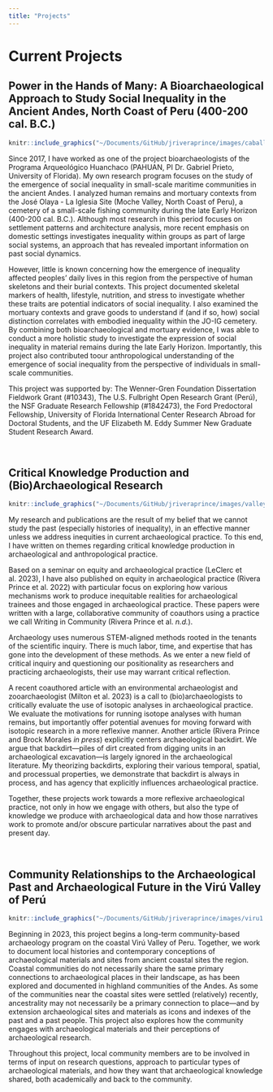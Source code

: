 ```yaml
---
title: "Projects"
---
```


# Current Projects

## **Power in the Hands of Many: A Bioarchaeological Approach to Study Social Inequality in the Ancient Andes, North Coast of Peru (400-200 cal. B.C.)**

```r
knitr::include_graphics("~/Documents/GitHub/jriveraprince/images/caballito.png")
```

Since 2017, I have worked as one of the project bioarchaeologists of the Programa Arqueológico Huanchaco (PAHUAN, PI Dr. Gabriel Prieto, University of Florida). My own research program focuses on the study of the emergence of social inequality in small-scale maritime communities in the ancient Andes. I analyzed human remains and mortuary contexts from the José Olaya - La Iglesia Site (Moche Valley, North Coast of Peru), a cemetery of a small-scale fishing community during the late Early Horizon (400-200 cal. B.C.). Although most research in this period focuses on settlement patterns and architecture analysis, more recent emphasis on domestic settings investigates inequality within groups as part of large social systems, an approach that has revealed important information on past social dynamics.

However, little is known concerning how the emergence of inequality affected peoples' daily lives in this region from the perspective of human skeletons and their burial contexts. This project documented skeletal markers of health, lifestyle, nutrition, and stress to investigate whether these traits are potential indicators of social inequality. I also examined the mortuary contexts and grave goods to understand if (and if so, how) social distinction correlates with embodied inequality within the JO-IG cemetery. By combining both bioarchaeological and mortuary evidence, I was able to conduct a more holistic study to investigate the expression of social inequality in material remains during the late Early Horizon. Importantly, this project also contributed toour anthropological understanding of the emergence of social inequality from the perspective of individuals in small-scale communities.

This project was supported by: The Wenner-Gren Foundation Dissertation Fieldwork Grant (#10343), The U.S. Fulbright Open Research Grant (Perú), the NSF Graduate Research Fellowship (#1842473), the Ford Predoctoral Fellowship, University of Florida International Center Research Abroad for Doctoral Students, and the UF Elizabeth M. Eddy Summer New Graduate Student Research Award.

<br>

## **Critical Knowledge Production and (Bio)Archaeological Research**

```r
knitr::include_graphics("~/Documents/GitHub/jriveraprince/images/valley.png")
```

My research and publications are the result of my belief that we cannot study the past (especially histories of inequality), in an effective manner unless we address inequities in current archaeological practice. To this end, I have written on themes regarding critical knowledge production in archaeological and anthropological practice.

Based on a seminar on equity and archaeological practice (LeClerc et al. 2023), I have also published on equity in archaeological practice (Rivera Prince et al. 2022) with particular focus on exploring how various mechanisms work to produce inequitable realities for archaeological trainees and those engaged in archaeological practice. These papers were written with a large, collaborative community of coauthors using a practice we call Writing in Community (Rivera Prince et al. *n.d.*).

Archaeology uses numerous STEM-aligned methods rooted in the tenants of the scientific inquiry. There is much labor, time, and expertise that has gone into the development of these methods. As we enter a new field of critical inquiry and questioning our positionality as researchers and practicing archaeologists, their use may warrant critical reflection. 

A recent coauthored article with an environmental archaeologist and zooarchaeologist (Milton et al. 2023) is a call to (bio)archaeologists to critically evaluate the use of isotopic analyses in archaeological practice. We evaluate the motivations for running isotope analyses with human remains, but importantly offer potential avenues for moving forward with isotopic research in a more reflexive manner. Another article (Rivera Prince and Brock Morales *in press*) explicitly centers archaeological backdirt. We argue that backdirt---piles of dirt created from digging units in an archaeological excavation---is largely ignored in the archaeological literature. My theorizing backdirts, exploring their various temporal, spatial, and processual properties, we demonstrate that backdirt is always in process, and has agency that explicitly influences archaeological practice.

Together, these projects work towards a more reflexive archaeological practice, not only in how we engage with others, but also the type of knowledge we produce with archaeological data and how those narratives work to promote and/or obscure particular narratives about the past and present day.

<br> 

## **Community Relationships to the Archaeological Past and Archaeological Future in the Virú Valley of Perú**

```r
knitr::include_graphics("~/Documents/GitHub/jriveraprince/images/viru1.png")
```

Beginning in 2023, this project begins a long-term community-based archaeology program on the coastal Virú Valley of Peru. Together, we work to document local histories and contemporary conceptions of archaeological materials and sites from ancient coastal sites the region. Coastal communities do not necessarily share the same primary connections to archaeological places in their landscape, as has been explored and documented in highland communities of the Andes. As some of the communities near the coastal sites were settled (relatively) recently, ancestrality may not necessarily be a primary connection to place---and by extension archaeological sites and materials as icons and indexes of the past and a past people. This project also explores how the community engages with archaeological materials and their perceptions of archaeological research.

Throughout this project, local community members are to be involved in terms of input on research questions, approach to particular types of archaeological materials, and how they want that archaeological knowledge shared, both academically and back to the community.
